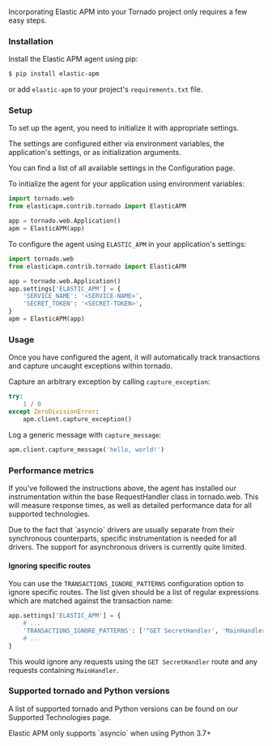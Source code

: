 

<div id="tornado-support"></div>

Incorporating Elastic APM into your Tornado project only requires a few easy
steps.

<div id="tornado-installation"></div>

### Installation

Install the Elastic APM agent using pip:

```bash
$ pip install elastic-apm
```

or add `elastic-apm` to your project's `requirements.txt` file.

<div id="tornado-setup"></div>

### Setup

To set up the agent, you need to initialize it with appropriate settings.

The settings are configured either via environment variables,
the application's settings, or as initialization arguments.

You can find a list of all available settings in the
<DocLink id="serverlessObservabilityApmAgentsPythonConfigure">Configuration</DocLink> page.

To initialize the agent for your application using environment variables:

```python
import tornado.web
from elasticapm.contrib.tornado import ElasticAPM

app = tornado.web.Application()
apm = ElasticAPM(app)
```

To configure the agent using `ELASTIC_APM` in your application's settings:

```python
import tornado.web
from elasticapm.contrib.tornado import ElasticAPM

app = tornado.web.Application()
app.settings['ELASTIC_APM'] = {
    'SERVICE_NAME': '<SERVICE-NAME>',
    'SECRET_TOKEN': '<SECRET-TOKEN>',
}
apm = ElasticAPM(app)
```

<div id="tornado-usage"></div>

### Usage

Once you have configured the agent, it will automatically track transactions
and capture uncaught exceptions within tornado.

Capture an arbitrary exception by calling
<DocLink id="serverlessObservabilityApmAgentsPythonApi" section="clientcapture_exception">`capture_exception`</DocLink>:

```python
try:
    1 / 0
except ZeroDivisionError:
    apm.client.capture_exception()
```

Log a generic message with <DocLink id="serverlessObservabilityApmAgentsPythonApi" section="clientcapture_message">`capture_message`</DocLink>:

```python
apm.client.capture_message('hello, world!')
```

<div id="tornado-performance-metrics"></div>

### Performance metrics

If you've followed the instructions above, the agent has installed our
instrumentation within the base RequestHandler class in tornado.web. This will
measure response times, as well as detailed performance data for all supported
technologies.

<DocCallOut title="Note">
Due to the fact that `asyncio` drivers are usually separate from their
synchronous counterparts, specific instrumentation is needed for all drivers.
The support for asynchronous drivers is currently quite limited.
</DocCallOut>

<div id="tornado-ignoring-specific-views"></div>

#### Ignoring specific routes

You can use the
<DocLink id="serverlessObservabilityApmAgentsPythonConfigure" section="transactions_ignore_patterns">`TRANSACTIONS_IGNORE_PATTERNS`</DocLink>
configuration option to ignore specific routes. The list given should be a
list of regular expressions which are matched against the transaction name:

```python
app.settings['ELASTIC_APM'] = {
    # ...
    'TRANSACTIONS_IGNORE_PATTERNS': ['^GET SecretHandler', 'MainHandler']
    # ...
}
```

This would ignore any requests using the `GET SecretHandler` route
and any requests containing `MainHandler`.

<div id="supported-tornado-and-python-versions"></div>

### Supported tornado and Python versions

A list of supported <DocLink id="serverlessObservabilityApmAgentsPythonSupportedTechnologies" section="tornado">tornado</DocLink> and <DocLink id="serverlessObservabilityApmAgentsPythonSupportedTechnologies" section="python">Python</DocLink> versions can be found on our <DocLink id="serverlessObservabilityApmAgentsPythonSupportedTechnologies">Supported Technologies</DocLink> page.

<DocCallOut title="Note">
Elastic APM only supports `asyncio` when using Python 3.7+
</DocCallOut>

